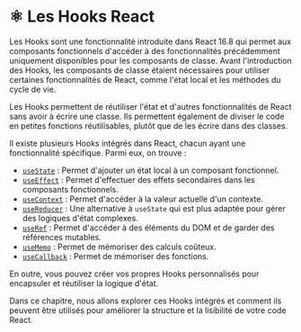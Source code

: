 # ⚛️ Les Hooks React

Les Hooks sont une fonctionnalité introduite dans React 16.8 qui permet aux composants fonctionnels d'accéder à des fonctionnalités précédemment uniquement disponibles pour les composants de classe. Avant l'introduction des Hooks, les composants de classe étaient nécessaires pour utiliser certaines fonctionnalités de React, comme l'état local et les méthodes du cycle de vie.

Les Hooks permettent de réutiliser l'état et d'autres fonctionnalités de React sans avoir à écrire une classe. Ils permettent également de diviser le code en petites fonctions réutilisables, plutôt que de les écrire dans des classes.

Il existe plusieurs Hooks intégrés dans React, chacun ayant une fonctionnalité spécifique. Parmi eux, on trouve :

- [`useState`](/react/hooks/natif#usestate) : Permet d'ajouter un état local à un composant fonctionnel.
- [`useEffect`](/react/hooks/natif#useeffect) : Permet d'effectuer des effets secondaires dans les composants fonctionnels.
- [`useContext`](/react/hooks/natif#usecontext) : Permet d'accéder à la valeur actuelle d'un contexte.
- [`useReducer`](/react/hooks/natif#usereducer) : Une alternative à `useState` qui est plus adaptée pour gérer des logiques d'état complexes.
- [`useRef`](/react/hooks/natif#useref) : Permet d'accéder à des éléments du DOM et de garder des références mutables.
- [`useMemo`](/react/hooks/natif#usememo) : Permet de mémoriser des calculs coûteux.
- [`useCallback`](/react/hooks/natif#usecallback) : Permet de mémoriser des fonctions.

En outre, vous pouvez créer vos propres Hooks personnalisés pour encapsuler et réutiliser la logique d'état.

Dans ce chapitre, nous allons explorer ces Hooks intégrés et comment ils peuvent être utilisés pour améliorer la structure et la lisibilité de votre code React.